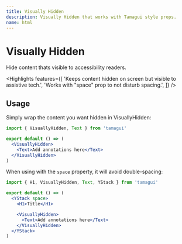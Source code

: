 ```yaml
---
title: Visually Hidden
description: Visually Hidden that works with Tamagui style props.
name: html
---
```


# Visually Hidden

<Description>Hide content thats visible to accessibility readers.</Description>

<Highlights
  features={[
    'Keeps content hidden on screen but visible to assistive tech.',
    'Works with "space" prop to not disturb spacing.',
  ]}
/>

## Usage

Simply wrap the content you want hidden in VisuallyHidden:

```jsx
import { VisuallyHidden, Text } from 'tamagui'

export default () => (
  <VisuallyHidden>
    <Text>Add annotations here</Text>
  </VisuallyHidden>
)
```

When using with the `space` property, it will avoid double-spacing:

```jsx
import { H1, VisuallyHidden, Text, YStack } from 'tamagui'

export default () => (
  <YStack space>
    <H1>Title</H1>

    <VisuallyHidden>
      <Text>Add annotations here</Text>
    </VisuallyHidden>
  </YStack>
)
```
